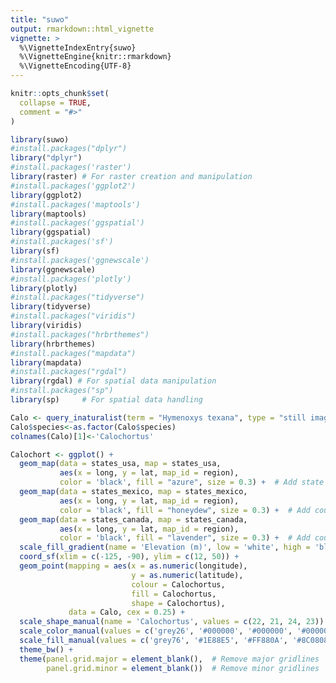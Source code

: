 ```yaml
---
title: "suwo"
output: rmarkdown::html_vignette
vignette: >
  %\VignetteIndexEntry{suwo}
  %\VignetteEngine{knitr::rmarkdown}
  %\VignetteEncoding{UTF-8}
---
```


```r
knitr::opts_chunk$set(
  collapse = TRUE,
  comment = "#>"
)
```

```r
library(suwo)
#install.packages("dplyr")
library("dplyr")
#install.packages('raster')
library(raster) # For raster creation and manipulation
#install.packages('ggplot2')
library(ggplot2)
#install.packages('maptools')
library(maptools)
#install.packages('ggspatial')
library(ggspatial)
#install.packages('sf')
library(sf)
#install.packages('ggnewscale')
library(ggnewscale)
#install.packages('plotly')
library(plotly)
#install.packages("tidyverse")
library(tidyverse)
#install.packages("viridis")
library(viridis)
#install.packages("hrbrthemes")
library(hrbrthemes)
#install.packages("mapdata")
library(mapdata)
#install.packages("rgdal")
library(rgdal) # For spatial data manipulation
#install.packages("sp")
library(sp)     # For spatial data handling
```

```r

Calo <- query_inaturalist(term = "Hymenoxys texana", type = "still image" )
Calo$species<-as.factor(Calo$species)
colnames(Calo)[1]<-'Calochortus'


```

```r

Calochort <- ggplot() +
  geom_map(data = states_usa, map = states_usa,
           aes(x = long, y = lat, map_id = region),
           color = 'black', fill = "azure", size = 0.3) +  # Add state borders for the USA
  geom_map(data = states_mexico, map = states_mexico,
           aes(x = long, y = lat, map_id = region),
           color = 'black', fill = "honeydew", size = 0.3) +  # Add country borders for Mexico
  geom_map(data = states_canada, map = states_canada,
           aes(x = long, y = lat, map_id = region),
           color = 'black', fill = "lavender", size = 0.3) +  # Add country borders for Canada
  scale_fill_gradient(name = 'Elevation (m)', low = 'white', high = 'black') +
  coord_sf(xlim = c(-125, -90), ylim = c(12, 50)) +
  geom_point(mapping = aes(x = as.numeric(longitude), 
                           y = as.numeric(latitude),
                           colour = Calochortus,
                           fill = Calochortus,
                           shape = Calochortus),
             data = Calo, cex = 0.25) +
  scale_shape_manual(name = 'Calochortus', values = c(22, 21, 24, 23)) +
  scale_color_manual(values = c('grey26', '#000000', '#000000', '#000000')) +
  scale_fill_manual(values = c('grey76', '#1E88E5', '#FF880A', '#8C0808')) +
  theme_bw() +
  theme(panel.grid.major = element_blank(),  # Remove major gridlines
        panel.grid.minor = element_blank())  # Remove minor gridlines

```


